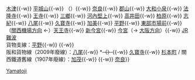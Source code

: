 {{鐵道路線
|模板名稱 = 大和路線
|名稱 = [[File:JR logo (west).svg|25px|西日本旅客鐵道|link=西日本旅客鐵道]] [[關西本線]]（加茂－JR難波：[[大和路線]] [[File:JRW kinki-Q.svg|20px]]）
|代表色 = #00B17B
|車站列表 = （[[Template:關西本線 (JR西日本)|龜山方向]]←）[[加茂站 (京都府)|加茂]]{{-w}} [[木津站 (京都府)|木津]]{{-w}} [[平城山站|平城山]]{{-w}} （{{link-ja|佐保信號場|佐保信号場}}）{{-w}} [[奈良站|奈良]]{{-w}} [[郡山站 (奈良縣)|郡山]]{{-w}} [[大和小泉站|大和小泉]]{{-w}} [[法隆寺站|法隆寺]]{{-w}} [[王寺站 (日本)|王寺]]{{-w}} [[三鄉站 (奈良縣)|三鄉]]{{-w}} [[河內堅上站|河內堅上]]{{-w}} [[高井田站 (柏原市)|高井田]]{{-w}} [[柏原站 (大阪府)|柏原]]{{-w}} [[志紀站|志紀]]{{-w}} [[八尾站|八尾]]{{-w}} [[久寶寺站|久寶寺]]{{-w}} [[加美站|加美]]{{-w}} [[平野站 (JR西日本)|平野]]{{-w}} [[東部市場前站|東部市場前]]{{-w}} （[[Template:阪和線|關西機場方向]] ←）[[天王寺站|天王寺]]{{-w}} [[新今宮站|新今宮]]{{-w}} [[今宮站|今宮]]（→ [[Template:大阪環狀線·櫻島線|大阪方向]]）{{-w}} [[JR難波站|JR難波]]<br />貨物支線：[[平野站 (JR西日本)|平野]]{{-w}} {{link-ja|百濟貨物總站|百済貨物ターミナル駅}}{{-w}} {{link-ja|百濟市場站|百済市場駅|百濟市場}}<br />阪和貨物線（2009年廢線）：[[八尾站|八尾]]{{-w}} *<s>（{{link-ja|龍華操車場|竜華操車場|龍華信號場}}）</s>{{-w}} [[久寶寺站|久寶寺]]{{-w}} [[杉本町站|杉本町]] / 關西鐵道舊線（1907年廢線）：[[加茂站 (京都府)|加茂]]{{-w}} {{link-ja|大佛站 (大和路線)|大仏駅|大佛}}{{-w}} [[奈良站|奈良]]}}<noinclude>
[[Category:西日本旅客鐵道路線模板|Yamatoji]]
</noinclude>